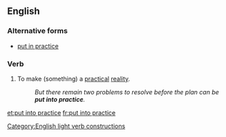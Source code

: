 ==English==

===Alternative forms===
* [[put in practice]]

===Verb===
{{en-verb|head=[[put]] [[into]] [[practice]]|puts into practice|putting into practice|put into practice}}

# {{context|transitive|idiomatic|lang=en}} To make (something) a [[practical]] [[reality]].
#: ''But there remain two problems to resolve before the plan can be '''put into practice'''.''

[[Category:English light verb constructions]]
[[et:put into practice]]
[[fr:put into practice]]